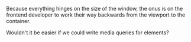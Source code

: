 
<Meta title="Challenges of responsive design/The onus is on us" />

Because everything hinges on the size of the window, the onus is on the frontend developer to work their way backwards from the viewport to the container.

Wouldn't it be easier if we could write media queries for elements?
